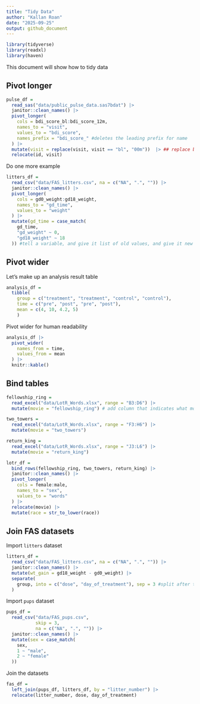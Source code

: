 ```yaml
---
title: "Tidy Data"
author: "Kallan Roan"
date: "2025-09-25"
output: github_document
---
```


```r
library(tidyverse)
library(readxl)
library(haven)
```

This document will show how to tidy data

## Pivot longer

```r
pulse_df =
  read_sas("data/public_pulse_data.sas7bdat") |> 
  janitor::clean_names() |> 
  pivot_longer(
    cols = bdi_score_bl:bdi_score_12m,
    names_to = "visit",
    values_to = "bdi_score",
    names_prefix = "bdi_score_" #deletes the leading prefix for name
  ) |> 
  mutate(visit = replace(visit, visit == "bl", "00m"))  |> ## replace bl to 00m in visit variable
  relocate(id, visit)
```

Do one more example

```r
litters_df =
  read_csv("data/FAS_litters.csv", na = c("NA", ".", "")) |> 
  janitor::clean_names() |> 
  pivot_longer(
    cols = gd0_weight:gd18_weight,
    names_to = "gd_time",
    values_to = "weight"
  ) |> 
  mutate(gd_time = case_match(
    gd_time,
    "gd_weight" ~ 0,
    "gd18_weight" ~ 18
  )) #tell a variable, and give it list of old values, and give it new list of values
```

## Pivot wider

Let's make up an analysis result table

```r
analysis_df = 
  tibble(
    group = c("treatment", "treatment", "control", "control"),
    time = c("pre", "post", "pre", "post"),
    mean = c(4, 10, 4.2, 5)
    )
```

Pivot wider for human readability

```r
analysis_df |> 
  pivot_wider(
    names_from = time, 
    values_from = mean
  ) |> 
  knitr::kable()
```

## Bind tables

```r
fellowship_ring = 
  read_excel("data/LotR_Words.xlsx", range = "B3:D6") |> 
  mutate(movie = "fellowship_ring") # add column that indicates what movie it's from

two_towers = 
  read_excel("data/LotR_Words.xlsx", range = "F3:H6") |> 
  mutate(movie = "two_towers")

return_king = 
  read_excel("data/LotR_Words.xlsx", range = "J3:L6") |> 
  mutate(movie = "return_king")

lotr_df =
  bind_rows(fellowship_ring, two_towers, return_king) |> 
  janitor::clean_names() |> 
  pivot_longer(
    cols = female:male,
    names_to = "sex", 
    values_to = "words"
  ) |> 
  relocate(movie) |> 
  mutate(race = str_to_lower(race))
```



## Join FAS datasets

Import `litters` dataset

```r

litters_df = 
  read_csv("data/FAS_litters.csv", na = c("NA", ".", "")) |> 
  janitor::clean_names() |> 
  mutate(wt_gain = gd18_weight - gd0_weight) |> 
  separate(
    group, into = c("dose", "day_of_treatment"), sep = 3 #split after the third letter
  )

```

Import `pups` dataset

```r
pups_df = 
  read_csv("data/FAS_pups.csv", 
           skip = 3, 
           na = c("NA", ".", "")) |> 
  janitor::clean_names() |> 
  mutate(sex = case_match(
    sex,
    1 ~ "male",
    2 ~ "female"
  ))
```

Join the datasets

```r
fas_df =
  left_join(pups_df, litters_df, by = "litter_number") |> 
  relocate(litter_number, dose, day_of_treatment)
```





